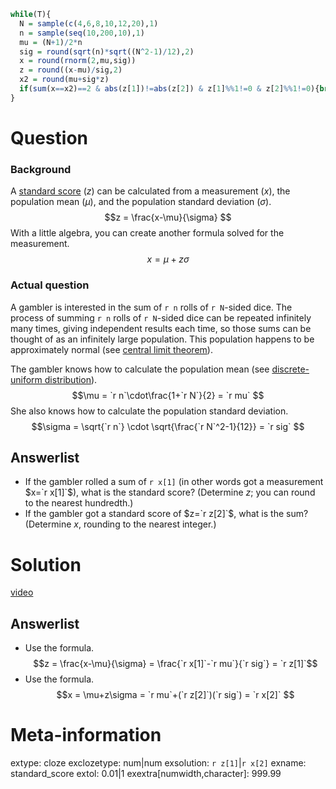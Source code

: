 ```r
while(T){
  N = sample(c(4,6,8,10,12,20),1)
  n = sample(seq(10,200,10),1)
  mu = (N+1)/2*n
  sig = round(sqrt(n)*sqrt((N^2-1)/12),2)
  x = round(rnorm(2,mu,sig))
  z = round((x-mu)/sig,2)
  x2 = round(mu+sig*z)
  if(sum(x==x2)==2 & abs(z[1])!=abs(z[2]) & z[1]%%1!=0 & z[2]%%1!=0){break}
}
```


Question
========

### Background

A [standard score](https://en.wikipedia.org/wiki/Standard_score){target="blank"} ($z$) can be calculated from a measurement ($x$), the population mean ($\mu$), and the population standard deviation ($\sigma$).
$$z = \frac{x-\mu}{\sigma} $$
With a little algebra, you can create another formula solved for the measurement.
$$x = \mu+z\sigma$$

### Actual question

A gambler is interested in the sum of `r n` rolls of `r N`-sided dice. The process of summing `r n` rolls of `r N`-sided dice can be repeated infinitely many times, giving independent results each time, so those sums can be thought of as an infinitely large population. This population happens to be approximately normal (see [central limit theorem](https://en.wikipedia.org/wiki/Central_limit_theorem){target="blank"}).

The gambler knows how to calculate the population mean (see [discrete-uniform distribution](https://en.wikipedia.org/wiki/Discrete_uniform_distribution){target="blank"}).
$$\mu = `r n`\cdot\frac{1+`r N`}{2} = `r mu` $$
She also knows how to calculate the population standard deviation.
$$\sigma = \sqrt{`r n`} \cdot \sqrt{\frac{`r N`^2-1}{12}} = `r sig` $$

Answerlist
--------
* If the gambler rolled a sum of `r x[1]` (in other words got a measurement $x=`r x[1]`$), what is the standard score? (Determine $z$; you can round to the nearest hundredth.)
* If the gambler got a standard score of $z=`r z[2]`$, what is the sum? (Determine $x$, rounding to the nearest integer.) 


Solution
========

[video](https://vimeo.com/531914707){target="_blank"}

Answerlist
--------
* Use the formula.
$$z = \frac{x-\mu}{\sigma} = \frac{`r x[1]`-`r mu`}{`r sig`} = `r z[1]`$$
* Use the formula.
$$x = \mu+z\sigma = `r mu`+(`r z[2]`)(`r sig`) = `r x[2]` $$



Meta-information
================
extype: cloze
exclozetype: num|num
exsolution: `r z[1]`|`r x[2]`
exname: standard_score
extol: 0.01|1
exextra[numwidth,character]: 999.99
